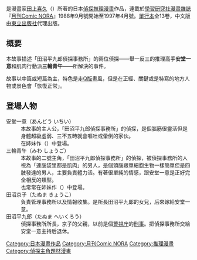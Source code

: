 {{Nihongo title|私家偵探|Nervous Breakdown}}是漫畫家[[田上喜久|田上喜久]]（{{lang-ja|たがみよしひさ}}）所著的日本[[偵探|偵探]][[推理|推理]][[漫畫|漫畫]]作品，連載於[[學習研究社|學習研究社]][[漫畫雜誌|漫畫雜誌]]『[[月刊Comic_NORA|月刊Comic NORA]]』1988年9月號開始至1997年4月號。[[單行本|單行本]]全13卷，中文版由[[東立出版社|東立出版社]]代理出版。

== 概要 ==
本故事描述「田沼平九郎偵探事務所」的兩位偵探——舉一反三的推理高手'''安堂一意'''和肌肉行動派'''三輪青午'''——所解決的事件。

故事以中篇或短篇為主，特色是走[[Q版|Q版]]畫風，但是在正經、關鍵或是特寫的地方人物或景色會「恢復正常」。

== 登場人物 ==
; 安堂一意（あんどう いちい）
: 本故事的主人公，「田沼平九郎偵探事務所」的偵探，是個腦筋很靈活但是身體超級虛弱、三不五時就會嘔吐或暈倒的家伙。
: 在姉妹作（{{Nihongo title|妙賊一籮筐|NIGHT ADULT CHILDREN}}）中登場。
; 三輪青午（みわ しょうご）
: 本故事的二號主角，「田沼平九郎偵探事務所」的偵探，被偵探事務所的人視為「連腦袋里都是肌肉」的男人，是個頭腦跟單細胞生物一樣簡單但是四肢發達的男人，主要負責體力活。有著很單純的情感，跟安堂一意是正好完全相反的類型。
: 也常常在姉妹作（{{Nihongo title|妙賊一籮筐|NIGHT ADULT CHILDREN}}）中登場。
; 田沼京子（たぬま きょうこ）
: 負責管理事務所以及情報收集。是所長田沼平九郎的女兒，后來嫁給安堂一意。
; 田沼平九郎（たぬま へいくろう）
: 偵探事務所所長，京子的父親，以前是個[[警視庁|警視庁]]的[[刑事|刑事]]。把偵探事務所交給安堂一意主持后退休。

{{DEFAULTSORT:Nervous Breakdown}}
[[Category:日本漫畫作品|Category:日本漫畫作品]]
[[Category:月刊Comic_NORA|Category:月刊Comic NORA]]
[[Category:推理漫畫|Category:推理漫畫]]
[[Category:偵探主角題材漫畫|Category:偵探主角題材漫畫]]